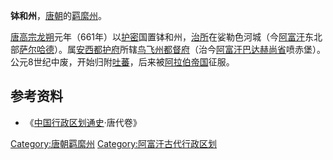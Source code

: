 '''钵和州'''，[[唐朝|唐朝]]的[[羁縻州|羁縻州]]。

[[唐高宗|唐高宗]][[龙朔|龙朔]]元年（661年）以[[护密|护密]]国置钵和州，[[治所|治所]]在娑勒色河城（今[[阿富汗|阿富汗]]东北部[[萨尔哈德|萨尔哈德]]）。属[[安西都护府|安西都护府]]所辖[[鸟飞州都督府|鸟飞州都督府]]（治今[[阿富汗|阿富汗]][[巴达赫尚省|巴达赫尚省]]喷赤堡）。公元8世纪中废，开始归附[[吐蕃|吐蕃]]，后来被[[阿拉伯帝国|阿拉伯帝国]]征服。 

==参考资料==
*《[[中国行政区划通史|中国行政区划通史]]·唐代卷》

{{唐朝行政区划小作品}}
{{DEFAULTSORT:B}}
[[Category:唐朝羁縻州|Category:唐朝羁縻州]]
[[Category:阿富汗古代行政区划|Category:阿富汗古代行政区划]]